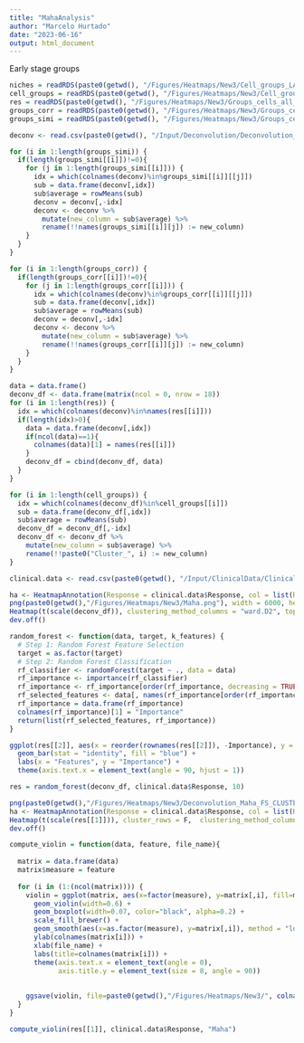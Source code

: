 ```yaml
---
title: "MahaAnalysis"
author: "Marcelo Hurtado"
date: "2023-06-16"
output: html_document
---
```


Early stage groups
```r
niches = readRDS(paste0(getwd(), "/Figures/Heatmaps/New3/Cell_groups_LATESTAGE.rds"))
cell_groups = readRDS(paste0(getwd(), "/Figures/Heatmaps/New3/Cell_groups_LATESTAGE.rds"))
res = readRDS(paste0(getwd(), "/Figures/Heatmaps/New3/Groups_cells_all_LATESTAGE.rds"))
groups_corr = readRDS(paste0(getwd(), "/Figures/Heatmaps/New3/Groups_cells_correlation_LATESTAGE.rds"))
groups_simi = readRDS(paste0(getwd(), "/Figures/Heatmaps/New3/Groups_cells_similarity_LATESTAGE.rds"))
```

```r
deconv <- read.csv(paste0(getwd(), "/Input/Deconvolution/Deconvolution_Maha.csv"), row.names = 1, sep=",")
```

```r
for (i in 1:length(groups_simi)) {
  if(length(groups_simi[[i]])!=0){
    for (j in 1:length(groups_simi[[i]])) {
      idx = which(colnames(deconv)%in%groups_simi[[i]][[j]])
      sub = data.frame(deconv[,idx]) 
      sub$average = rowMeans(sub) 
      deconv = deconv[,-idx]
      deconv <- deconv %>%
        mutate(new_column = sub$average) %>%
        rename(!!names(groups_simi[[i]][j]) := new_column)
    }
  }
}

for (i in 1:length(groups_corr)) {
  if(length(groups_corr[[i]])!=0){
    for (j in 1:length(groups_corr[[i]])) {
      idx = which(colnames(deconv)%in%groups_corr[[i]][[j]])
      sub = data.frame(deconv[,idx]) 
      sub$average = rowMeans(sub) 
      deconv = deconv[,-idx]
      deconv <- deconv %>%
        mutate(new_column = sub$average) %>%
        rename(!!names(groups_corr[[i]][j]) := new_column)
    }
  }
}

data = data.frame()
deconv_df <- data.frame(matrix(ncol = 0, nrow = 18))
for (i in 1:length(res)) {
  idx = which(colnames(deconv)%in%names(res[[i]]))
  if(length(idx)>0){
    data = data.frame(deconv[,idx])
    if(ncol(data)==1){
      colnames(data)[1] = names(res[[i]])
    }
    deconv_df = cbind(deconv_df, data)
  }
}
```

```r
for (i in 1:length(cell_groups)) {
  idx = which(colnames(deconv_df)%in%cell_groups[[i]])
  sub = data.frame(deconv_df[,idx]) 
  sub$average = rowMeans(sub) 
  deconv_df = deconv_df[,-idx]
  deconv_df <- deconv_df %>%
    mutate(new_column = sub$average) %>%
    rename(!!paste0("Cluster_", i) := new_column)
}
```

```r
clinical.data <- read.csv(paste0(getwd(), "/Input/ClinicalData/ClinicalData_Maha.csv"), row.names = 1, sep=",")
```

```r
ha <- HeatmapAnnotation(Response = clinical.data$Response, col = list(Response = c("Responders" = "green", "Non responders"= "red")))
png(paste0(getwd(),"/Figures/Heatmaps/New3/Maha.png"), width = 6000, height = 4500, res=250)
Heatmap(t(scale(deconv_df)), clustering_method_columns = "ward.D2", top_annotation = ha, width = unit(30, "cm"), height = unit(35, "cm"), column_dend_height = unit(5, "cm"), show_heatmap_legend = F)
dev.off()
```

```r
random_forest <- function(data, target, k_features) {
  # Step 1: Random Forest Feature Selection
  target = as.factor(target)
  # Step 2: Random Forest Classification
  rf_classifier <- randomForest(target ~ ., data = data)
  rf_importance <- importance(rf_classifier)
  rf_importance <- rf_importance[order(rf_importance, decreasing = TRUE), ]
  rf_selected_features <- data[, names(rf_importance[order(rf_importance, decreasing = TRUE)][1:k_features])]
  rf_importance = data.frame(rf_importance)
  colnames(rf_importance)[1] = "Importance"
  return(list(rf_selected_features, rf_importance))
}

ggplot(res[[2]], aes(x = reorder(rownames(res[[2]]), -Importance), y = Importance)) +
  geom_bar(stat = "identity", fill = "blue") +
  labs(x = "Features", y = "Importance") +
  theme(axis.text.x = element_text(angle = 90, hjust = 1))

res = random_forest(deconv_df, clinical.data$Response, 10)

png(paste0(getwd(),"/Figures/Heatmaps/New3/Deconvolution_Maha_FS_CLUSTERS.png"), width = 6000, height = 4500, res=250)
ha <- HeatmapAnnotation(Response = clinical.data$Response, col = list(Response = c("Responders" = "green", "Non responders" = "red")))
Heatmap(t(scale(res[[1]])), cluster_rows = F,  clustering_method_columns = "ward.D2", top_annotation = ha, width = unit(30, "cm"), height = unit(20, "cm"), column_dend_height = unit(10, "cm"), row_dend_width = unit(10, "cm"))
dev.off()
```
```r
compute_violin = function(data, feature, file_name){
  
  matrix = data.frame(data)
  matrix$measure = feature
  
  for (i in (1:(ncol(matrix)))) {
    violin = ggplot(matrix, aes(x=factor(measure), y=matrix[,i], fill=measure)) +
      geom_violin(width=0.6) +
      geom_boxplot(width=0.07, color="black", alpha=0.2) +
      scale_fill_brewer() +
      geom_smooth(aes(x=as.factor(measure), y=matrix[,i]), method = "loess") +
      ylab(colnames(matrix[i])) +
      xlab(file_name) +
      labs(title=colnames(matrix[i])) +
      theme(axis.text.x = element_text(angle = 0),
            axis.title.y = element_text(size = 8, angle = 90))
    
    
    ggsave(violin, file=paste0(getwd(),"/Figures/Heatmaps/New3/", colnames(matrix[i]), "_", file_name, ".png"))
  }
}

compute_violin(res[[1]], clinical.data$Response, "Maha")
```

